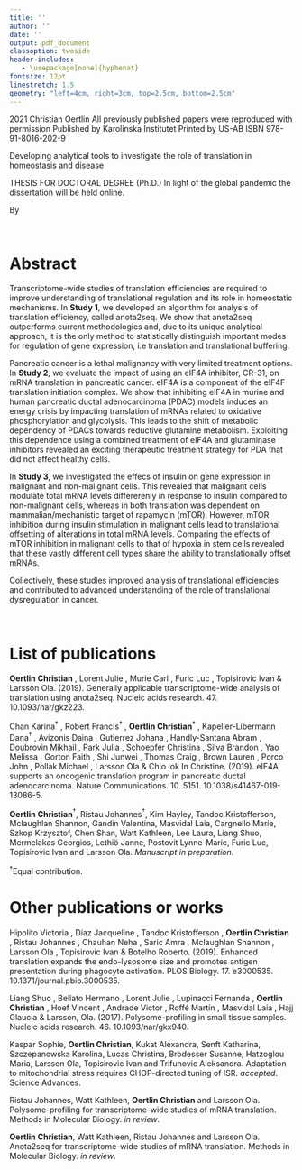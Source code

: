 ```yaml
---
title: ''
author: ''
date: ''
output: pdf_document
classoption: twoside
header-includes:
   - \usepackage[none]{hyphenat}
fontsize: 12pt
linestretch: 1.5
geometry: "left=4cm, right=3cm, top=2.5cm, bottom=2.5cm"
---
```


\pagenumbering{gobble}

\begin{center}

\vspace{50px}

From DEPARTMENT OF ONCOLOGY AND PATHOLOGY\\
Karolinska Institutet, Stockholm, Sweden\\

\vspace{75px}

\begin{Large}
\textbf{DEVELOPING ANALYTICAL TOOLS TO INVESTIGATE THE ROLE OF TRANSLATION IN HOMEOSTASIS AND DISEASE}
\end{Large}

\vspace{25px}

\begin{large}
Christian Oertlin
\end{large}

\vspace{100px}

\includegraphics[width=3.5in]{../figures/logo-KI_large.pdf}

\vspace{50px}

\begin{large}
Stockholm 2021
\end{large}
\end{center}

\clearpage

\vspace*{\fill}
\copyright 2021 Christian Oertlin\newline
All previously published papers were reproduced with permission\newline
Published by Karolinska Institutet\newline
Printed by US-AB\newline
ISBN 978-91-8016-202-9

\clearpage

Developing analytical tools to investigate the role of translation in homeostasis and disease

THESIS FOR DOCTORAL DEGREE (Ph.D.)\newline
In light of the global pandemic the dissertation will be held online.

By

\textbf{Christian Oertlin}
\begin{small}
\begin{minipage}[t]{0.55\textwidth}

\textit{Principal Supervisor:}\\
Associate professor Ola Larsson\\
Karolinska Institutet\\
Department of Oncology and Pathology\\

\textit{Co-supervisor:}\\
Associate professor Ivan Topisirovic\\
McGill University\\
Department of Oncology\\

\end{minipage}
\begin{minipage}[t]{0.55\textwidth}
\textit{Opponent:}\\
Professor Alessandro Quattrone\\
University of Trento\\
Department of Cellular, Computational and Integrative Biology\\

\textit{Examination Board:}\\
Professor Lukas Käll\\
Kungliga Tekniska Högskolan\\
Division of Gene Technology\\

Professor Arne Östman\\
Karolinska Institutet\\
Department of Oncology\\

Professor Rickard Sandberg\\
Karolinska Institutet\\
Department of Cell and Molecular Biology\\

\end{minipage}
\end{small}
\clearpage
\newpage

\

\newpage

# Abstract

Transcriptome-wide studies of translation efficiencies are required to improve understanding of translational regulation and its role in homeostatic mechanisms. In **Study 1**, we developed an algorithm for analysis of translation efficiency, called anota2seq. We show that anota2seq outperforms current methodologies and, due to its unique analytical approach, it is the only method to statistically distinguish important modes for regulation of gene expression, i.e translation and translational buffering.

Pancreatic cancer is a lethal malignancy with very limited treatment options. In **Study 2**, we evaluate the impact of using an eIF4A inhibitor, CR-31, on mRNA translation in pancreatic cancer. eIF4A is a component of the eIF4F translation initiation complex. We show that inhibiting eIF4A in murine and human pancreatic ductal adenocarcinoma (PDAC) models induces an energy crisis by impacting translation of mRNAs related to oxidative phosphorylation and glycolysis. This leads to the shift of metabolic dependency of PDACs towards reductive glutamine metabolism. Exploiting this dependence using a combined treatment of eIF4A and glutaminase inhibitors revealed an exciting therapeutic treatment strategy for PDA that did not affect healthy cells.

In **Study 3**, we investigated the effecs of insulin on gene expression in malignant and  non-malignant cells. This revealed that malignant cells modulate total mRNA levels differerenly in response to insulin compared to non-malignant cells, whereas in both translation was dependent on mammalian/mechanistic target of rapamycin (mTOR). However, mTOR inhibition during insulin stimulation in malignant cells lead to translational offsetting of alterations in total mRNA levels. Comparing the effects of mTOR inhibition in malignant cells to that of hypoxia in stem cells revealed that these vastly different cell types share the ability to translationally offset mRNAs.

Collectively, these studies improved analysis of translational efficiencies and contributed to advanced understanding of the role of translational dysregulation in cancer.

\clearpage
\newpage

\

\newpage

# List of publications

**Oertlin Christian** , Lorent Julie , Murie Carl , Furic Luc , Topisirovic Ivan & Larsson Ola. (2019). Generally applicable transcriptome-wide analysis of translation using anota2seq. Nucleic acids research. 47. 10.1093/nar/gkz223. 

Chan Karina$^\dagger$ , Robert Francis$^\dagger$ , **Oertlin Christian**$^\dagger$ , Kapeller-Libermann Dana$^\dagger$ , Avizonis Daina , Gutierrez Johana , Handly-Santana Abram , Doubrovin Mikhail , Park Julia , Schoepfer Christina , Silva Brandon , Yao Melissa , Gorton Faith , Shi Junwei , Thomas Craig , Brown Lauren , Porco John , Pollak Michael , Larsson Ola & Chio Iok In Christine. (2019). eIF4A supports an oncogenic translation program in pancreatic ductal adenocarcinoma. Nature Communications. 10. 5151. 10.1038/s41467-019-13086-5.

**Oertlin Christian**$^\dagger$, Ristau Johannes$^\dagger$, Kim Hayley, Tandoc Kristofferson, Mclaughlan Shannon, Gandin Valentina, Masvidal Laia, Cargnello Marie, Szkop Krzysztof, Chen Shan, Watt Kathleen, Lee Laura, Liang Shuo, Mermelakas Georgios, Lethiö Janne, Postovit Lynne-Marie, Furic Luc, Topisirovic Ivan and Larsson Ola. *Manuscript in preparation*. 

$^\dagger$Equal contribution.

\clearpage

# Other publications or works

Hipolito Victoria , Diaz Jacqueline , Tandoc Kristofferson , **Oertlin Christian** , Ristau Johannes , Chauhan Neha , Saric Amra , Mclaughlan Shannon , Larsson Ola , Topisirovic Ivan & Botelho Roberto. (2019). Enhanced translation expands the endo-lysosome size and promotes antigen presentation during phagocyte activation. PLOS Biology. 17. e3000535. 10.1371/journal.pbio.3000535. 

Liang Shuo , Bellato Hermano , Lorent Julie , Lupinacci Fernanda , **Oertlin Christian** , Hoef Vincent , Andrade Victor , Roffé Martín , Masvidal Laia , Hajj Glaucia & Larsson, Ola. (2017). Polysome-profiling in small tissue samples. Nucleic acids research. 46. 10.1093/nar/gkx940. 

Kaspar Sophie, **Oertlin Christian**, Kukat Alexandra, Senft Katharina, Szczepanowska Karolina, Lucas Christina, Brodesser Susanne, Hatzoglou Maria, Larsson Ola, Topisirovic Ivan and Trifunovic Aleksandra. Adaptation   to   mitochondrial   stress   requires   CHOP-directed   tuning   of   ISR.   *accepted*. Science Advances.
 
Ristau Johannes, Watt Kathleen, **Oertlin Christian** and Larsson Ola. Polysome-profiling for transcriptome-wide studies of mRNA translation. Methods in Molecular Biology. *in review*.

**Oertlin Christian**, Watt Kathleen, Ristau Johannes and Larsson Ola. Anota2seq for transcriptome-wide studies of mRNA translation. Methods in Molecular Biology. *in review*.